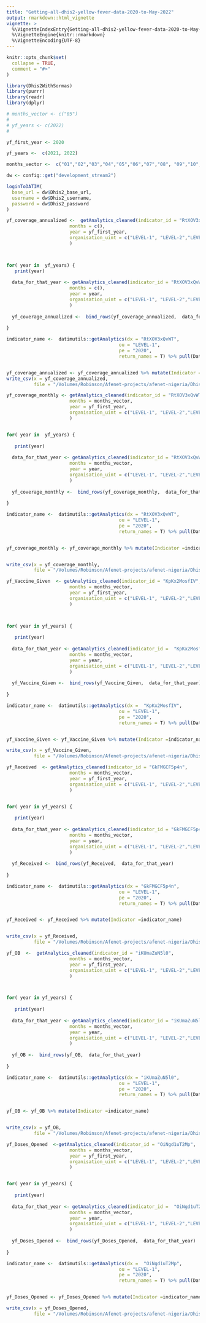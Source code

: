 ```yaml
---
title: "Getting-all-dhis2-yellow-fever-data-2020-to-May-2022"
output: rmarkdown::html_vignette
vignette: >
  %\VignetteIndexEntry{Getting-all-dhis2-yellow-fever-data-2020-to-May-2022}
  %\VignetteEngine{knitr::rmarkdown}
  %\VignetteEncoding{UTF-8}
---
```


```r
knitr::opts_chunk$set(
  collapse = TRUE,
  comment = "#>"
)
```

```r
library(Dhis2WithSormas)
library(purrr)
library(readr)
library(dplyr)
```

```r

# months_vector <- c("05")
# 
# yf_years <- c(2022)
# 

yf_first_year <- 2020

yf_years <-  c(2021, 2022)

months_vector <-  c("01","02","03","04","05","06","07","08", "09","10","11","12")

```

```r

dw <- config::get("development_stream2")

loginToDATIM(
  base_url = dw$Dhis2_base_url,
  username = dw$Dhis2_username,
  password = dw$Dhis2_password
)
```



```r
yf_coverage_annualized <-  getAnalytics_cleaned(indicator_id = "RtXOV3xQvWT",
                       months = c(),
                       year = yf_first_year,
                       organisation_uint = c("LEVEL-1", "LEVEL-2","LEVEL-3")
                       )



for( year in  yf_years) {
   print(year)
  
  data_for_that_year <- getAnalytics_cleaned(indicator_id = "RtXOV3xQvWT",
                       months = c(),
                       year = year,
                       organisation_uint = c("LEVEL-1", "LEVEL-2","LEVEL-3")
                       )
  
  yf_coverage_annualized <-  bind_rows(yf_coverage_annualized,  data_for_that_year)
  
}

indicator_name <-  datimutils::getAnalytics(dx = "RtXOV3xQvWT",
                                         ou = "LEVEL-1",
                                         pe = "2020",
                                         return_names = T) %>% pull(Data) %>% unique()


yf_coverage_annualized <- yf_coverage_annualized %>% mutate(Indicator =indicator_name)
write_csv(x = yf_coverage_annualized,
          file = "/Volumes/Robinson/Afenet-projects/afenet-nigeria/Dhis2WithSormas/data-raw/yf_coverage_annualized.csv")
```


```r
yf_coverage_monthly <- getAnalytics_cleaned(indicator_id = "RtXOV3xQvWT",
                       months = months_vector,
                       year = yf_first_year,
                       organisation_uint = c("LEVEL-1", "LEVEL-2","LEVEL-3")
                       )


for( year in  yf_years) {
  
   print(year)
  
  data_for_that_year <- getAnalytics_cleaned(indicator_id = "RtXOV3xQvWT",
                       months = months_vector,
                       year = year,
                       organisation_uint = c("LEVEL-1", "LEVEL-2","LEVEL-3")
                       )
  
  yf_coverage_monthly <-  bind_rows(yf_coverage_monthly,  data_for_that_year)
  
}

indicator_name <-  datimutils::getAnalytics(dx = "RtXOV3xQvWT",
                                         ou = "LEVEL-1",
                                         pe = "2020",
                                         return_names = T) %>% pull(Data) %>% unique()


yf_coverage_monthly <- yf_coverage_monthly %>% mutate(Indicator =indicator_name)


write_csv(x = yf_coverage_monthly,
          file = "/Volumes/Robinson/Afenet-projects/afenet-nigeria/Dhis2WithSormas/data-raw/yf_coverage_monthly.csv")
```


```r
yf_Vaccine_Given  <- getAnalytics_cleaned(indicator_id = "KpKx2MosfIV",
                       months = months_vector,
                       year = yf_first_year,
                       organisation_uint = c("LEVEL-1", "LEVEL-2","LEVEL-3")
                       )



for( year in yf_years) {
  
   print(year)
  
  data_for_that_year <- getAnalytics_cleaned(indicator_id =  "KpKx2MosfIV",
                       months = months_vector,
                       year = year,
                       organisation_uint = c("LEVEL-1", "LEVEL-2","LEVEL-3")
                       )
  
  yf_Vaccine_Given <-  bind_rows(yf_Vaccine_Given,  data_for_that_year)
  
}

indicator_name <-  datimutils::getAnalytics(dx =  "KpKx2MosfIV",
                                         ou = "LEVEL-1",
                                         pe = "2020",
                                         return_names = T) %>% pull(Data) %>% unique()


yf_Vaccine_Given <- yf_Vaccine_Given %>% mutate(Indicator =indicator_name)

write_csv(x = yf_Vaccine_Given,
          file = "/Volumes/Robinson/Afenet-projects/afenet-nigeria/Dhis2WithSormas/data-raw/yf_Vaccine_Given.csv")


```


```r
yf_Received  <- getAnalytics_cleaned(indicator_id = "GkFMGCF5p4n",
                       months = months_vector,
                       year = yf_first_year,
                       organisation_uint = c("LEVEL-1", "LEVEL-2","LEVEL-3")
                       )


for( year in yf_years) {
  
   print(year)
  
  data_for_that_year <- getAnalytics_cleaned(indicator_id = "GkFMGCF5p4n",
                       months = months_vector,
                       year = year,
                       organisation_uint = c("LEVEL-1", "LEVEL-2","LEVEL-3")
                       )
  
  yf_Received <-  bind_rows(yf_Received,  data_for_that_year)
  
}

indicator_name <-  datimutils::getAnalytics(dx = "GkFMGCF5p4n",
                                         ou = "LEVEL-1",
                                         pe = "2020",
                                         return_names = T) %>% pull(Data) %>% unique()


yf_Received <- yf_Received %>% mutate(Indicator =indicator_name)


write_csv(x = yf_Received,
          file = "/Volumes/Robinson/Afenet-projects/afenet-nigeria/Dhis2WithSormas/data-raw/yf_Received.csv")

```


```r
yf_OB  <-  getAnalytics_cleaned(indicator_id = "iKUmaZuN5l0",
                       months = months_vector,
                       year = yf_first_year,
                       organisation_uint = c("LEVEL-1", "LEVEL-2","LEVEL-3")
                       )



for( year in yf_years) {
  
   print(year)
  
  data_for_that_year <- getAnalytics_cleaned(indicator_id = "iKUmaZuN5l0",
                       months = months_vector,
                       year = year,
                       organisation_uint = c("LEVEL-1", "LEVEL-2","LEVEL-3")
                       )
  
  yf_OB <-  bind_rows(yf_OB,  data_for_that_year)
  
}

indicator_name <-  datimutils::getAnalytics(dx = "iKUmaZuN5l0",
                                         ou = "LEVEL-1",
                                         pe = "2020",
                                         return_names = T) %>% pull(Data) %>% unique()


yf_OB <- yf_OB %>% mutate(Indicator =indicator_name)


write_csv(x = yf_OB,
          file = "/Volumes/Robinson/Afenet-projects/afenet-nigeria/Dhis2WithSormas/data-raw/yf_OB.csv")

```



```r
yf_Doses_Opened  <-getAnalytics_cleaned(indicator_id = "OiNgd1uT2Mp",
                       months = months_vector,
                       year = yf_first_year,
                       organisation_uint = c("LEVEL-1", "LEVEL-2","LEVEL-3")
                       )


for( year in yf_years) {
  
   print(year)
  
  data_for_that_year <- getAnalytics_cleaned(indicator_id =  "OiNgd1uT2Mp",
                       months = months_vector,
                       year = year,
                       organisation_uint = c("LEVEL-1", "LEVEL-2","LEVEL-3")
                       )
  
  yf_Doses_Opened <-  bind_rows(yf_Doses_Opened,  data_for_that_year)
  
}

indicator_name <-  datimutils::getAnalytics(dx =  "OiNgd1uT2Mp",
                                         ou = "LEVEL-1",
                                         pe = "2020",
                                         return_names = T) %>% pull(Data) %>% unique()


yf_Doses_Opened <- yf_Doses_Opened %>% mutate(Indicator =indicator_name)

write_csv(x = yf_Doses_Opened,
          file = "/Volumes/Robinson/Afenet-projects/afenet-nigeria/Dhis2WithSormas/data-raw/yf_Doses_Opened.csv")
```



